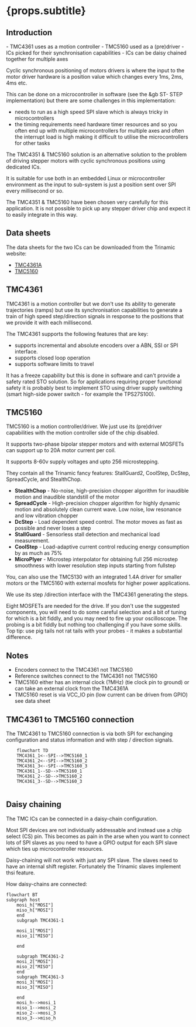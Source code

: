 
# {props.subtitle}

## Introduction

<Tldr>
    - TMC4361 uses as a motion controller
    - TMC5160 used as a (pre)driver
    - ICs picked for their synchronisation capabilities
    - ICs can be daisy chained together for multiple axes
</Tldr>

Cyclic synchronous positioning of motors drivers is where the input to the motor driver hardware is a position value which changes every 1ms, 2ms, 4ms etc.

This can be done on a microcontroller in software (see the &gb ST- STEP implementation) but there are some challenges in this implementation:
* needs to run as a high speed SPI slave which is always tricky in microcontrollers
* the timing requirements need hardware timer resources and so you often end up with multiple microcontrollers for multiple axes and often the interrupt load is high making it difficult to utilise the microcontrollers for other tasks

The TMC4351 & TMC5160 solution is an alternative solution to the problem of driving stepper motors with cyclic synchronous positions using dedicated ICs.

It is suitable for use both in an embedded Linux or microcontroller environment as the input to sub-system is just a position sent over SPI every millisecond or so.

The TMC4351 & TMC5160 have been chosen very carefully for this application. It is not possible to pick up any stepper driver chip and expect it to easily integrate in this way.

## Data sheets

The data sheets for the two ICs can be downloaded from the Trinamic website:
* <a href ="https://www.trinamic.com/fileadmin/assets/Products/ICs_Documents/TMC4361A_datasheet_rev1.26_01.pdf"> TMC4361A</a>
* <a href ="https://www.trinamic.com/fileadmin/assets/Products/ICs_Documents/TMC5160A_Datasheet_Rev1.15.pdf"> TMC5160</a>



## TMC4361

TMC4361 is a motion controller but we don't use its ability to generate trajectories (ramps) but use its synchronisation capabilities to generate a train of high speed step/direction signals in response to the positions that we provide it with each millisecond.

The TMC4361 supports the following features that are key:
* supports incremental and absolute encoders over a ABN, SSI or SPI interface.
* supports closed loop operation
* supports software limits to travel


It has a freeze capability but this is done in software and can't provide a  safety rated STO solution. So for applications requiring proper functional safety it is probably best to implement STO using driver supply switching (smart high-side power switch - for example the TPS27S100).

## TMC5160

TMC5160 is a motion controller/driver. We just use its (pre)driver capabilities with the motion controller side of the chip disabled. 

It supports two-phase bipolar stepper motors and with external MOSFETs can support up to 20A motor current per coil.

It supports 8-60v supply voltages and upto 256 microstepping.

They contain all the Trinamic fancy features: StallGuard2, CoolStep,
DcStep, SpreadCycle, and StealthChop.

* **StealthChop** - No-noise, high-precision chopper algorithm for inaudible motion and inaudible standstill of the motor
* **SpreadCycle** - High-precision chopper algorithm for highly dynamic motion and absolutely clean current wave. Low noise, low resonance and low vibration chopper
* **DcStep** - Load dependent speed control. The motor moves as fast as possible and never loses a step
* **StallGuard** - Sensorless stall detection and mechanical load measurement.
* **CoolStep** - Load-adaptive current control reducing energy consumption by as much as 75%
* **MicroPlyer** - Microstep interpolator for obtaining full 256 microstep smoothness with lower resolution step inputs starting from fullstep


You, can also use the TMC5130 with an integrated 1.4A driver for smaller motors or the TMC5160 with external mosfets for higher power applications.

We use its step /direction interface with the TMC4361 generating the steps.

Eight MOSFETs are needed for the drive. If you don't use the suggested components, you will need to do some careful selection and a bit of tuning for which is a bit fiddly, and you may need to fire up your oscilloscope. The probing is a bit fiddly but nothing too challenging if you have some skills. Top tip: use pig tails not rat tails with your probes - it makes a substantial difference.

## Notes

* Encoders connect to the TMC4361 not TMC5160
* Reference switches connect to the TMC4361 not TMC5160
* TMC5160 either has an internal clock (?MHz) (tie clock pin to ground) or can take an external clock from the TMC4361A
* TMC5160 reset is via VCC_IO pin (low current can be driven from GPIO) see data sheet

## TMC4361 to TMC5160 connection

The TMC4361 to TMC5160 connection is via both SPI for exchanging configuration and status information and with step / direction signals.


```mermaid
    flowchart TD
    TMC4361_1<--SPI-->TMC5160_1
    TMC4361_2<--SPI-->TMC5160_2
    TMC4361_3<--SPI-->TMC5160_3
    TMC4361_1--SD-->TMC5160_1
    TMC4361_2--SD-->TMC5160_2
    TMC4361_3--SD-->TMC5160_3   
    
```



## Daisy chaining

The TMC ICs can be connected in a daisy-chain configuration.

Most SPI devices are not individually addressable and instead use a chip select (CS) pin. This becomes as pain in the arse when you want to connect lots of SPI slaves as you need to have a GPIO output for each
SPI slave which ties up microcontroller resources.

Daisy-chaining will not work with just any SPI slave. The slaves need to have an internal shift register. Fortunately the Trinamic slaves implement thsi feature.

How daisy-chains are connected:

```mermaid
flowchart BT
subgraph host
    mosi_h["MOSI"]
    miso_h["MOSI"]
    end
    subgraph TMC4361-1

    mosi_1["MOSI"]
    miso_1["MISO"]
    
    end
    
    subgraph TMC4361-2
    mosi_2["MOSI"]
    miso_2["MISO"]
    end
    subgraph TMC4361-3
    mosi_3["MOSI"]
    miso_3["MISO"]
    
    end
    mosi_h-->mosi_1
    miso_1-->mosi_2
    miso_2-->mosi_3
    miso_3-->miso_h
```

